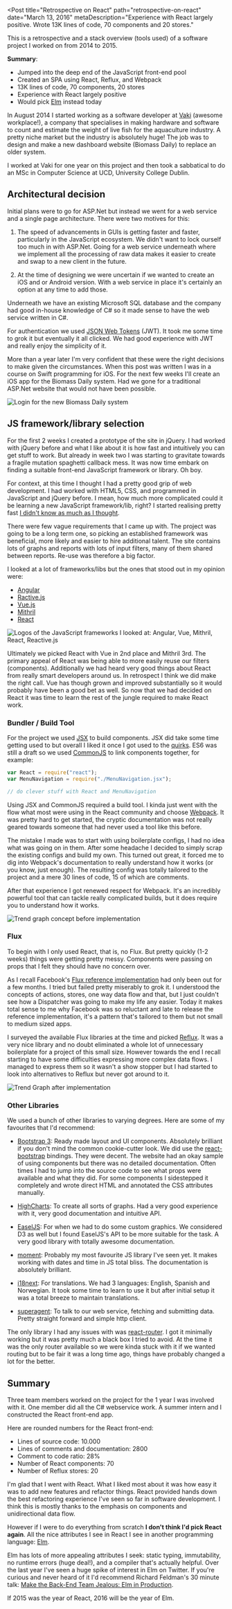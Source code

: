 
<Post
  title="Retrospective on React"
  path="retrospective-on-react"
  date="March 13, 2016"
  metaDescription="Experience with React largely positive. Wrote 13K lines of
  code, 70 components and 20 stores."
>

This is a retrospective and a stack overview (tools used) of a software project I worked on from
2014 to 2015.

**Summary**:

+ Jumped into the deep end of the JavaScript front-end pool
+ Created an SPA using React, Reflux, and Webpack
+ 13K lines of code, 70 components, 20 stores
+ Experience with React largely positive
+ Would pick [Elm][0] instead today

In August 2014 I started working as a software developer at [Vaki][1] (awesome workplace!), a
company that specialises in making hardware and software to count and estimate the weight of live
fish for the aquaculture industry. A pretty niche market but the industry is absolutely huge! The
job was to design and make a new dashboard website (Biomass Daily) to replace an older system.

I worked at Vaki for one year on this project and then took a sabbatical to do an MSc in Computer
Science at UCD, University College Dublin.


## Architectural decision

Initial plans were to go for ASP.Net but instead we went for a web service and a single page
architecture. There were two motives for this:

1. The speed of advancements in GUIs is getting faster and faster, particularly in the JavaScript
ecosystem. We didn't want to lock ourself too much in with ASP.Net. Going for a web service
underneath where we implement all the processing of raw data makes it easier to create and swap to
a new client in the future.

2. At the time of designing we were uncertain if we wanted to create an iOS and or Android version.
With a web service in place it's certainly an option at any time to add those.

Underneath we have an existing Microsoft SQL database and the company had good in-house knowledge
of C# so it made sense to have the web service written in C#.

For authentication we used [JSON Web Tokens][2] (JWT). It took me some time to grok it but
eventually it all clicked. We had good experience with JWT and really enjoy the simplicity of it.

More than a year later I'm very confident that these were the right decisions to make given the
circumstances. When this post was written I was in a course on Swift programming for iOS. For the
next few weeks I'll create an iOS app for the Biomass Daily system. Had we gone for a traditional
ASP.Net website that would not have been possible.

<Image
  src="/images/retrospective-on-react/biomassdaily_login.png"
  alt="Login for the new Biomass Daily system"
  width={1986}
  height={1616}
/>


## JS framework/library selection

For the first 2 weeks I created a prototype of the site in jQuery. I had worked with jQuery before
and what I like about it is how fast and intuitively you can get stuff to work. But already in week
two I was starting to gravitate towards a fragile mutation spaghetti callback mess. It was now time
embark on finding a suitable front-end JavaScript framework or library. Oh boy.

For context, at this time I thought I had a pretty good grip of web development. I had worked with
HTML5, CSS, and programmed in JavaScript and jQuery before. I mean, how much more complicated could
it be learning a new JavaScript framework/lib, right? I started realising pretty fast
[I didn't know as much as I thought][3].

There were few vague requirements that I came up with. The project was going to be a long term one,
so picking an established framework was beneficial, more likely and easier to hire additional
talent. The site contains lots of graphs and reports with lots of input filters, many of them
shared between reports. Re-use was therefore a big factor.

I looked at a lot of frameworks/libs but the ones that stood out in my opinion were:

+ [Angular](https://angular.io/)
+ [Ractive.js](http://www.ractivejs.org/")
+ [Vue.js](http://vuejs.org/)
+ [Mithril](https://lhorie.github.io/mithril/)
+ [React](https://facebook.github.io/react/)

<Image
  src="/images/retrospective-on-react/js_frameworks.png"
  alt="Logos of the JavaScript frameworks I looked at: Angular, Vue, Mithril, React, Reactive.js"
  width={602}
  height={122}
/>

Ultimately we picked React with Vue in 2nd place and Mithril 3rd. The primary appeal of React was
being able to more easily reuse our filters (components). Additionally we had heard very good
things about React from really smart developers around us. In retrospect I think we did make the
right call. Vue has though grown and improved substantially so it would probably have been a good
bet as well. So now that we had decided on React it was time to learn the rest of the jungle
required to make React work.


### Bundler / Build Tool

For the project we used [JSX][4] to build components. JSX did take some time getting used to but
overall I liked it once I got used to the [quirks][5]. ES6 was still a draft so we used
[CommonJS][6] to link components together, for example:

```javascript
var React = require("react");
var MenuNavigation = require("./MenuNavigation.jsx");

// do clever stuff with React and MenuNavigation
```

Using JSX and CommonJS required a build tool. I kinda just went with the flow what most were using
in the React community and choose [Webpack][7]. It was pretty hard to get started, the cryptic
documentation was not really geared towards someone that had never used a tool like this before.

The mistake I made was to start with using boilerplate configs, I had no idea what was going on in
them. After some headache I decided to simply scrap the existing configs and build my own. This
turned out great, it forced me to dig into Webpack's documentation to really understand how it
works (or you know, just enough). The resulting config was totally tailored to the project and a
mere 30 lines of code, 15 of which are comments.

After that experience I got renewed respect for Webpack. It's an incredibly powerful tool that can
tackle really complicated builds, but it does require you to understand how it works.

<Image
  src="/images/retrospective-on-react/concept_trendgraph_simple.png"
  alt="Trend graph concept before implementation"
  width={976}
  height={695}
/>


### Flux

To begin with I only used React, that is, no Flux. But pretty quickly (1-2 weeks) things were
getting pretty messy. Components were passing on props that I felt they should have no concern over.

As I recall Facebook's [Flux reference implementation][8] had only been out for a few months. I
tried but failed pretty miserably to grok it. I understood the concepts of actions, stores, one way
data flow and that, but I just couldn't see how a Dispatcher was going to make my life any easier.
Today it makes total sense to me why Facebook was so reluctant and late to release the reference
implementation, it's a pattern that's tailored to them but not small to medium sized apps.

I surveyed the available Flux libraries at the time and picked [Reflux][9]. It was a very nice
library and no doubt eliminated a whole lot of unnecessary boilerplate for a project of this small
size. However towards the end I recall starting to have some difficulties expressing more complex
data flows. I managed to express them so it wasn't a show stopper but I had started to look into
alternatives to Reflux but never got around to it.

<Image
  src="/images/retrospective-on-react/biomassdaily_trendgraph.png"
  alt="Trend Graph after implementation"
  width={2758}
  height={1860}
/>


### Other Libraries

We used a bunch of other libraries to varying degrees. Here are some of my favourites that I'd
recommend:

+ [Bootstrap 3][10]: Ready made layout and UI components. Absolutely brilliant if you don't mind
the common cookie-cutter look. We did use the [react-bootstrap][11] bindings. They were decent.
The website had an okay sample of using components but there was no detailed documentation. Often
times I had to jump into the source code to see what props were available and what they did. For
some components I sidestepped it completely and wrote direct HTML and annotated the CSS attributes
manually.

+ [HighCharts][12]: To create all sorts of graphs. Had a very good experience with it, very good
documentation and intuitive API.

+ [EaselJS][13]: For when we had to do some custom graphics. We considered D3 as well but I found
EaselJS's API to be more suitable for the task. A very good library with totally awesome
documentation.

+ [moment][14]: Probably my most favourite JS library I've seen yet. It makes working with dates
and time in JS total bliss. The documentation is absolutely brilliant.

+ [i18next][15]: For translations. We had 3 languages: English, Spanish and Norwegian. It took some
time to learn to use it but after initial setup it was a total breeze to maintain translations.

+ [superagent][16]: To talk to our web service, fetching and submitting data. Pretty straight
forward and simple http client.


The only library I had any issues with was [react-router][17]. I got it minimally working but it
was pretty much a black box I tried to avoid. At the time it was the only router available so we
were kinda stuck with it if we wanted routing but to be fair it was a long time ago, things have
probably changed a lot for the better.


## Summary

Three team members worked on the project for the 1 year I was involved with it. One member did all
the C# webservice work. A summer intern and I constructed the React front-end app.

Here are rounded numbers for the React front-end:

+ Lines of source code: 10.000
+ Lines of comments and documentation: 2800
+ Comment to code ratio: 28%
+ Number of React components: 70
+ Number of Reflux stores: 20

I'm glad that I went with React. What I liked most about it was how easy it was to add new features
and refactor things. React provided hands down the best refactoring experience I've seen so far in
software development. I think this is mostly thanks to the emphasis on components and
unidirectional data flow.

However if I were to do everything from scratch __I don't think I'd pick React again__. All the
nice attributes I see in React I see in another programming language: [Elm][18].

Elm has lots of more appealing attributes I seek: static typing, immutability, no runtime errors
(huge deal!), and a compiler that's actually helpful. Over the last year I've seen a huge spike of
interest in Elm on Twitter. If you're curious and never heard of it I'd recommend Richard Feldman's
30 minute talk: [Make the Back-End Team Jealous: Elm in Production][19].

If 2015 was the year of React, 2016 will be the year of Elm.


[0]: http://elm-lang.org/
[1]: http://vaki.is
[2]: https://jwt.io/
[3]: https://medium.com/@boopathi/it-s-the-future-7a4207e028c2
[4]: https://facebook.github.io/jsx/
[5]: https://facebook.github.io/react/docs/jsx-gotchas.html
[6]: https://en.wikipedia.org/wiki/CommonJS
[7]: https://webpack.github.io/
[8]: https://github.com/facebook/flux
[9]: https://github.com/reflux/refluxjs
[10]: http://getbootstrap.com/
[11]: https://github.com/react-bootstrap/react-bootstrap
[12]: http://www.highcharts.com/
[13]: https://github.com/CreateJS/EaselJS
[14]: http://momentjs.com/
[15]: http://i18next.com/
[16]: https://github.com/visionmedia/superagent
[17]: https://github.com/reactjs/react-router
[18]: http://elm-lang.org/
[19]: https://www.youtube.com/watch?v=FV0DXNB94NE

</Post>